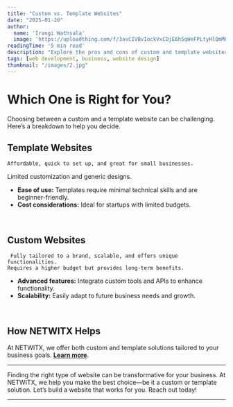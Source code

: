 ```yaml
---
title: "Custom vs. Template Websites"
date: "2025-01-20"
author: 
  name: 'Irangi Wathsala'
  image: 'https://uploadthing.com/f/3avCIVBvIockVxCDjE6h5qWeFPLtyHlQmMRx1ZjakGbcsK32'
readingTime: '5 min read'
description: "Explore the pros and cons of custom and template websites to find the best fit for your business."
tags: [web development, business, website design]
thumbnail: "/images/2.jpg"
---
```


# Which One is Right for You?

Choosing between a custom and a template website can be challenging. Here’s a breakdown to help you decide.

## Template Websites
    Affordable, quick to set up, and great for small businesses.
   Limited customization and generic designs.
  
   - **Ease of use:** Templates require minimal technical skills and are beginner-friendly.
   - **Cost considerations:** Ideal for startups with limited budgets.

<br />

## Custom Websites
     Fully tailored to a brand, scalable, and offers unique functionalities. 
    Requires a higher budget but provides long-term benefits. 
   
   - **Advanced features:** Integrate custom tools and APIs to enhance functionality.
   - **Scalability:** Easily adapt to future business needs and growth.

<br />

## How NETWITX Helps 
At NETWITX, we offer both custom and template solutions tailored to your business goals. [**Learn more**](https://www.netwitx.com/).

---

Finding the right type of website can be transformative for your business. At NETWITX, we help you make the best choice—be it a custom or template solution. Let’s build a website that works for you. Reach out today!

---